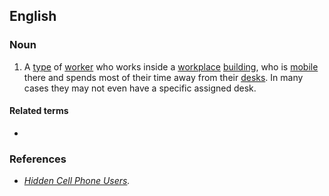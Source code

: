 ==English==

===Noun===
{{en-noun|head=[[corridor]] [[warrior]]}}

# {{lb|en|slang|business}} A [[type]] of [[worker]] who works inside a [[workplace]] [[building]], who is [[mobile]] there and spends most of their time away from their [[desk]]s. In many cases they may not even have a specific assigned desk.

====Related terms====
* {{l|en|road warrior}}

===References===
* ''[http://www.voicecon.com/enews/2007/07/24/issue-183-hidden-cellphone-users/ Hidden Cell Phone Users].''